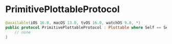 # PrimitivePlottableProtocol

<ToBePolishedAfterTranslation />

<OriginalSource
  title="PrimitivePlottableProtocol"
  url="https://developer.apple.com/documentation/charts/primitiveplottableprotocol"
  summary="表示框架支持的原始可绘制类型的类型。不要直接使用该类型"
/>

```swift
@available(iOS 16.0, macOS 13.0, tvOS 16.0, watchOS 9.0, *)
public protocol PrimitivePlottableProtocol : Plottable where Self == Self.PrimitivePlottable {
    // none
}
```
